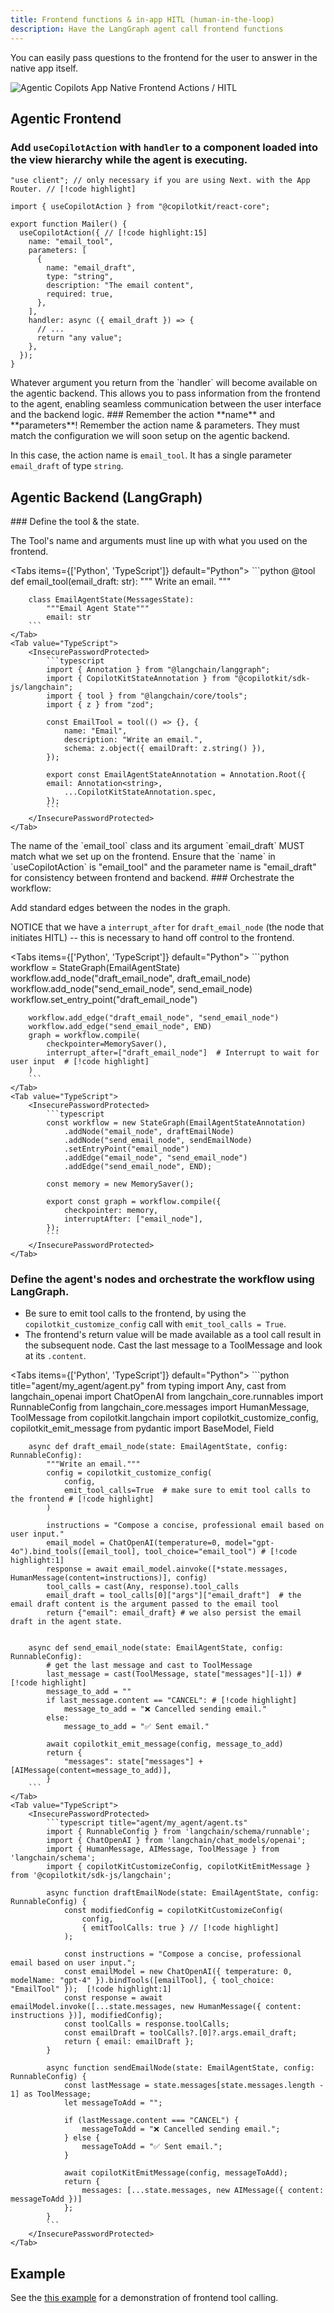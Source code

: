 ```yaml
---
title: Frontend functions & in-app HITL (human-in-the-loop)
description: Have the LangGraph agent call frontend functions
---
```


You can easily pass questions to the frontend for the user to answer in the native app itself.

<Frame className="my-2">
  <img
    src="/images/coagents/app-native-CoAgents-hitl.gif"
    alt="Agentic Copilots App Native Frontend Actions / HITL"
    className="w-3/4 mx-auto"
  />
</Frame>

## Agentic Frontend

<Steps>

<Step>

### Add `useCopilotAction` with `handler` to a component loaded into the view hierarchy while the agent is executing.

```tsx filename="app/Mailer.tsx"
"use client"; // only necessary if you are using Next. with the App Router. // [!code highlight]

import { useCopilotAction } from "@copilotkit/react-core";

export function Mailer() {
  useCopilotAction({ // [!code highlight:15]
    name: "email_tool",
    parameters: [
      {
        name: "email_draft",
        type: "string",
        description: "The email content",
        required: true,
      },
    ],
    handler: async ({ email_draft }) => {
      // ...
      return "any value";
    },
  });
}
```

<Callout type="info">
  Whatever argument you return from the `handler` will become available on the agentic backend. This allows you to pass information from the frontend to the agent, enabling seamless communication between the user interface and the backend logic.
</Callout>

</Step>


<Step>
### Remember the action **name** and **parameters**!
Remember the action name & parameters. They must match the configuration we will soon setup on the agentic backend.

In this case, the action name is `email_tool`. It has a single parameter `email_draft` of type `string`.

</Step>
</Steps>


## Agentic Backend (LangGraph)

<Steps>

<Step>
### Define the tool & the state.

The Tool's name and arguments must line up with what you used on the frontend.

<Tabs items={['Python', 'TypeScript']} default="Python">
    <Tab value="Python">
        ```python
        @tool
        def email_tool(email_draft: str):
            """
            Write an email.
            """

        class EmailAgentState(MessagesState):
            """Email Agent State"""
            email: str
        ```
    </Tab>
    <Tab value="TypeScript">
        <InsecurePasswordProtected>
            ```typescript
            import { Annotation } from "@langchain/langgraph";
            import { CopilotKitStateAnnotation } from "@copilotkit/sdk-js/langchain";
            import { tool } from "@langchain/core/tools";
            import { z } from "zod";

            const EmailTool = tool(() => {}, {
                name: "Email",
                description: "Write an email.",
                schema: z.object({ emailDraft: z.string() }),
            });

            export const EmailAgentStateAnnotation = Annotation.Root({
            email: Annotation<string>,
                ...CopilotKitStateAnnotation.spec,
            });
            ```
        </InsecurePasswordProtected>
    </Tab>
</Tabs>

<Callout type="warning">
  The name of the `email_tool` class and its argument `email_draft` MUST match what
  we set up on the frontend. Ensure that the `name` in `useCopilotAction` is
  "email_tool" and the parameter name is "email_draft" for consistency between
  frontend and backend.
</Callout>

</Step>

<Step>
### Orchestrate the workflow:

Add standard edges between the nodes in the graph.

NOTICE that we have a `interrupt_after` for `draft_email_node` (the node that initiates HITL) -- this is necessary to hand off control to the frontend.

<Tabs items={['Python', 'TypeScript']} default="Python">
    <Tab value="Python">
        ```python
        workflow = StateGraph(EmailAgentState)
        workflow.add_node("draft_email_node", draft_email_node)
        workflow.add_node("send_email_node", send_email_node)
        workflow.set_entry_point("draft_email_node")

        workflow.add_edge("draft_email_node", "send_email_node")
        workflow.add_edge("send_email_node", END)
        graph = workflow.compile(
            checkpointer=MemorySaver(),
            interrupt_after=["draft_email_node"]  # Interrupt to wait for user input  # [!code highlight]
        )
        ```
    </Tab>
    <Tab value="TypeScript">
        <InsecurePasswordProtected>
            ```typescript
            const workflow = new StateGraph(EmailAgentStateAnnotation)
                .addNode("email_node", draftEmailNode)
                .addNode("send_email_node", sendEmailNode)
                .setEntryPoint("email_node")
                .addEdge("email_node", "send_email_node")
                .addEdge("send_email_node", END);

            const memory = new MemorySaver();

            export const graph = workflow.compile({
                checkpointer: memory,
                interruptAfter: ["email_node"],
            });
            ```
        </InsecurePasswordProtected>
    </Tab>
</Tabs>

</Step>

<Step>

### Define the agent's nodes and orchestrate the workflow using LangGraph.

- Be sure to emit tool calls to the frontend, by using the `copilotkit_customize_config` call with `emit_tool_calls = True`.
- The frontend's return value will be made available as a tool call result in the subsequent node. Cast the last message to a ToolMessage and look at its `.content`.

<Tabs items={['Python', 'TypeScript']} default="Python">
    <Tab value="Python">
        ```python title="agent/my_agent/agent.py"
        from typing import Any, cast
        from langchain_openai import ChatOpenAI
        from langchain_core.runnables import RunnableConfig
        from langchain_core.messages import HumanMessage, ToolMessage
        from copilotkit.langchain import copilotkit_customize_config, copilotkit_emit_message
        from pydantic import BaseModel, Field

        async def draft_email_node(state: EmailAgentState, config: RunnableConfig):
            """Write an email."""
            config = copilotkit_customize_config(
                config,
                emit_tool_calls=True  # make sure to emit tool calls to the frontend # [!code highlight]
            )

            instructions = "Compose a concise, professional email based on user input."
            email_model = ChatOpenAI(temperature=0, model="gpt-4o").bind_tools([email_tool], tool_choice="email_tool") # [!code highlight:1]
            response = await email_model.ainvoke([*state.messages, HumanMessage(content=instructions)], config)
            tool_calls = cast(Any, response).tool_calls
            email_draft = tool_calls[0]["args"]["email_draft"]  # the email draft content is the argument passed to the email tool
            return {"email": email_draft} # we also persist the email draft in the agent state.


        async def send_email_node(state: EmailAgentState, config: RunnableConfig):
            # get the last message and cast to ToolMessage
            last_message = cast(ToolMessage, state["messages"][-1]) # [!code highlight]
            message_to_add = ""
            if last_message.content == "CANCEL": # [!code highlight]
                message_to_add = "❌ Cancelled sending email."
            else:
                message_to_add = "✅ Sent email."

            await copilotkit_emit_message(config, message_to_add)
            return {
                "messages": state["messages"] + [AIMessage(content=message_to_add)],
            }
        ```
    </Tab>
    <Tab value="TypeScript">
        <InsecurePasswordProtected>
            ```typescript title="agent/my_agent/agent.ts"
            import { RunnableConfig } from 'langchain/schema/runnable';
            import { ChatOpenAI } from 'langchain/chat_models/openai';
            import { HumanMessage, AIMessage, ToolMessage } from 'langchain/schema';
            import { copilotKitCustomizeConfig, copilotKitEmitMessage } from '@copilotkit/sdk-js/langchain';

            async function draftEmailNode(state: EmailAgentState, config: RunnableConfig) {
                const modifiedConfig = copilotKitCustomizeConfig(
                    config,
                    { emitToolCalls: true } // [!code highlight]
                );

                const instructions = "Compose a concise, professional email based on user input.";
                const emailModel = new ChatOpenAI({ temperature: 0, modelName: "gpt-4" }).bindTools([emailTool], { tool_choice: "EmailTool" });  [!code highlight:1]
                const response = await emailModel.invoke([...state.messages, new HumanMessage({ content: instructions })], modifiedConfig);
                const toolCalls = response.toolCalls;
                const emailDraft = toolCalls?.[0]?.args.email_draft;
                return { email: emailDraft };
            }

            async function sendEmailNode(state: EmailAgentState, config: RunnableConfig) {
                const lastMessage = state.messages[state.messages.length - 1] as ToolMessage;
                let messageToAdd = "";
                
                if (lastMessage.content === "CANCEL") {
                    messageToAdd = "❌ Cancelled sending email.";
                } else {
                    messageToAdd = "✅ Sent email.";
                }

                await copilotKitEmitMessage(config, messageToAdd);
                return {
                    messages: [...state.messages, new AIMessage({ content: messageToAdd })]
                };
            }
            ```
        </InsecurePasswordProtected>
    </Tab>
</Tabs>

</Step>

</Steps>

## Example

See the [this example](https://github.com/CopilotKit/CopilotKit/tree/main/examples/coagents-qa-native) for a demonstration of frontend tool calling.
